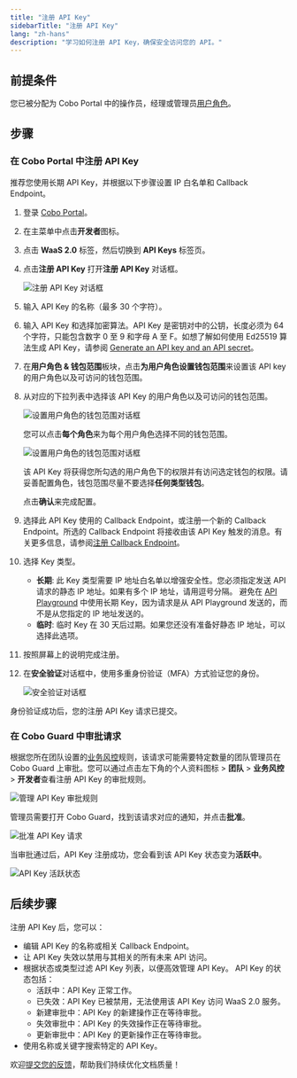 ```yaml
---
title: "注册 API Key"
sidebarTitle: "注册 API Key"
lang: "zh-hans"
description: "学习如何注册 API Key，确保安全访问您的 API。"
---
```


## 前提条件

您已被分配为 Cobo Portal 中的操作员，经理或管理员[用户角色](/cn/portal/risk-controls/roles-and-permissions)。

## 步骤

### 在 Cobo Portal 中注册 API Key

<Note>推荐您使用长期 API Key，并根据以下步骤设置 IP 白名单和 Callback Endpoint。</Note>

1. 登录 [Cobo Portal](https://portal.cobo.com/login)。
2. 在主菜单中点击**开发者**图标。
3. 点击 **WaaS 2.0** 标签，然后切换到 **API Keys** 标签页。
4. 点击**注册 API Key** 打开**注册 API Key** 对话框。

    <img src="/cn/images/developer-console/create_api_key.png" className="screenshot_modal" alt="注册 API Key 对话框" />

5. 输入 API Key 的名称（最多 30 个字符）。
6. 输入 API Key 和选择加密算法。API Key 是密钥对中的公钥，长度必须为 64 个字符，只能包含数字 0 至 9 和字母 A 至 F。如想了解如何使用 Ed25519 算法生成 API Key，请参阅 [Generate an API key and an API secret](https://www.cobo.com/developers/v2_cn/guides/overview/cobo-auth#generate-an-api-key-and-an-api-secret)。
7. 在**用户角色 & 钱包范围**板块，点击**为用户角色设置钱包范围**来设置该 API key 的用户角色以及可访问的钱包范围。
8. 从对应的下拉列表中选择该 API Key 的用户角色以及可访问的钱包范围。

    <img src="/cn/images/developer-console/user_role_1.png" className="screenshot_modal" alt="设置用户角色的钱包范围对话框" />

    您可以点击**每个角色**来为每个用户角色选择不同的钱包范围。

    <img src="/cn/images/developer-console/user_role_2.png" className="screenshot_modal" alt="设置用户角色的钱包范围对话框" />

    <Note>该 API Key 将获得您所勾选的用户角色下的权限并有访问选定钱包的权限。请妥善配置角色，钱包范围尽量不要选择**任何类型钱包**。</Note>

    点击**确认**来完成配置。

9. 选择此 API Key 使用的 Callback Endpoint，或注册一个新的 Callback Endpoint。所选的 Callback Endpoint 将接收由该 API Key 触发的消息。有关更多信息，请参阅[注册 Callback Endpoint](/cn/portal/developer-console/callbacks-register)。
10. 选择 Key 类型。
    - **长期**: 此 Key 类型需要 IP 地址白名单以增强安全性。您必须指定发送 API 请求的静态 IP 地址。如果有多个 IP 地址，请用逗号分隔。
    <Note>避免在 [API Playground](https://www.cobo.com/developers/v2/api-references/playground) 中使用长期 Key，因为请求是从 API Playground 发送的，而不是从您指定的 IP 地址发送的。</Note>
    - **临时**: 临时 Key 在 30 天后过期。如果您还没有准备好静态 IP 地址，可以选择此选项。
11. 按照屏幕上的说明完成注册。
12. 在**安全验证**对话框中，使用多重身份验证（MFA）方式验证您的身份。

    <img src="/cn/images/developer-console/verify.png" className="screenshot_modal" alt="安全验证对话框" />

身份验证成功后，您的注册 API Key 请求已提交。

### 在 Cobo Guard 中审批请求
根据您所在团队设置的[业务风控](/cn/portal/organization/governance-intro)规则，该请求可能需要特定数量的团队管理员在 Cobo Guard 上审批。您可以通过点击左下角的个人资料图标 > **团队** > **业务风控** > **开发者**查看注册 API Key 的审批规则。

<img src="/cn/images/developer-console/manage-api.png" className="screenshot_full_screen" alt="管理 API Key 审批规则" />

管理员需要打开 Cobo Guard，找到该请求对应的通知，并点击**批准**。

<img src="/cn/images/developer-console/approve.png" className="screenshot_modal" alt="批准 API Key 请求" />

当审批通过后，API Key 注册成功，您会看到该 API Key 状态变为**活跃中**。

<img src="/cn/images/developer-console/active.png" className="screenshot_full_screen" alt="API Key 活跃状态" />

## 后续步骤

注册 API Key 后，您可以：
- 编辑 API Key 的名称或相关 Callback Endpoint。
- 让 API Key 失效以禁用与其相关的所有未来 API 访问。
- 根据状态或类型过滤 API Key 列表，以便高效管理 API Key。
    API Key 的状态包括：
    - 活跃中：API Key 正常工作。
    - 已失效：API Key 已被禁用，无法使用该 API Key 访问 WaaS 2.0 服务。
    - 新建审批中：API Key 的新建操作正在等待审批。
    - 失效审批中：API Key 的失效操作正在等待审批。
    - 更新审批中：API Key 的更新操作正在等待审批。
- 使用名称或关键字搜索特定的 API Key。

<Tip>欢迎[提交您的反馈](https://forms.zohopublic.com/cobo/form/DocumentFeedbackForm/formperma/QvLOhxJv1_JMsJ-1dleZ8Itb_7rzN-LtgvsDdxosoVI?referrername=manuals)，帮助我们持续优化文档质量！</Tip>